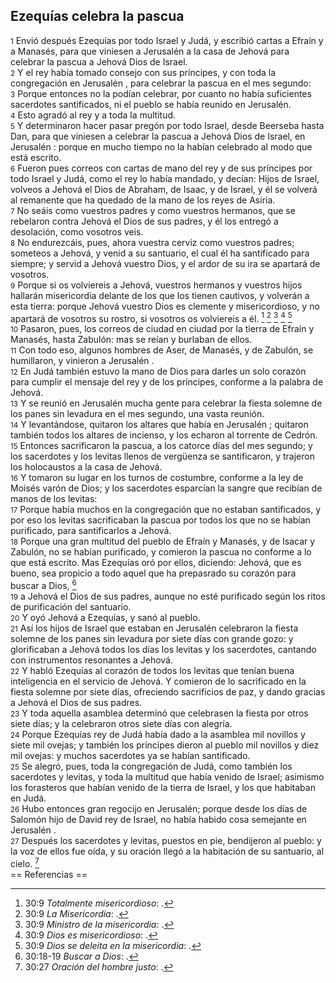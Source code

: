 == Ezequías celebra la pascua ==

{{anchor|1}} <small>1</small> Envió después Ezequías por todo Israel y Judá, y escribió cartas a Efraín y a Manasés, para que viniesen a Jerusalén  a la casa de Jehová para celebrar la pascua a Jehová Dios de Israel.<br>
{{anchor|2}} <small>2</small> Y el rey había tomado consejo con sus príncipes, y con toda la congregación en Jerusalén , para celebrar la pascua en el mes segundo:<br>
{{anchor|3}} <small>3</small> Porque entonces no la podían celebrar, por cuanto no había suficientes sacerdotes santificados, ni el pueblo se había reunido en Jerusalén.<br>
{{anchor|4}} <small>4</small> Esto agradó al rey y a toda la multitud.<br>
{{anchor|5}} <small>5</small> Y determinaron hacer pasar pregón por todo Israel, desde Beerseba hasta Dan, para que viniesen a celebrar la pascua a Jehová Dios de Israel, en Jerusalén : porque en mucho tiempo no la habían celebrado al modo que está escrito.<br>
{{anchor|6}} <small>6</small> Fueron pues correos con cartas de mano del rey y de sus príncipes por todo Israel y Judá, como el rey lo había mandado, y decían: Hijos de Israel, volveos a Jehová el Dios de Abraham, de Isaac, y de Israel, y él se volverá al remanente que ha quedado de la mano de los reyes de Asiria.<br>
{{anchor|7}} <small>7</small> No seáis como vuestros padres y como vuestros hermanos, que se rebelaron contra Jehová el Dios de sus padres, y él los entregó a desolación, como vosotros veis.<br>
{{anchor|8}} <small>8</small> No endurezcáis, pues, ahora vuestra cerviz como vuestros padres; someteos a Jehová, y venid a su santuario, el cual él ha santificado para siempre; y servid a Jehová vuestro Dios, y el ardor de su ira se apartará de vosotros.<br>
{{anchor|9}} <small>9</small> Porque si os volviereis a Jehová, vuestros hermanos y vuestros hijos hallarán misericordia delante de los que los tienen cautivos, y volverán a esta tierra: porque Jehová vuestro Dios es clemente y misericordioso, y no apartará de vosotros su rostro, si vosotros os volviereis a él. <ref>30:9 ''Totalmente misericordioso'': {{lib|LU|142|3|7}}.</ref> <ref>30:9 ''La Misericordia'': {{lib|LU|131|10|6}}.</ref> <ref>30:9 ''Ministro de la misericordia'': {{lib|LU|6|3|2}}.</ref> <ref>30:9 ''Dios es misericordioso'': {{lib|LU|2|5|7}}.</ref> <ref>30:9 ''Dios se deleita en la misericordia'': {{lib|LU|143|1|6}}.</ref><br>
{{anchor|10}} <small>10</small> Pasaron, pues, los correos de ciudad en ciudad por la tierra de Efraín y Manasés, hasta Zabulón: mas se reían y burlaban de ellos.<br>
{{anchor|11}} <small>11</small> Con todo eso, algunos hombres de Aser, de Manasés, y de Zabulón, se humillaron, y vinieron a Jerusalén .<br>
{{anchor|12}} <small>12</small> En Judá también estuvo la mano de Dios para darles un solo corazón para cumplir el mensaje del rey y de los príncipes, conforme a la palabra de Jehová.<br>
{{anchor|13}} <small>13</small> Y se reunió en Jerusalén  mucha gente para celebrar la fiesta solemne de los panes sin levadura en el mes segundo, una vasta reunión.<br>
{{anchor|14}} <small>14</small> Y levantándose, quitaron los altares que había en Jerusalén ; quitaron también todos los altares de incienso, y los echaron al torrente de Cedrón.<br>
{{anchor|15}} <small>15</small> Entonces sacrificaron la pascua, a los catorce días del mes segundo; y los sacerdotes y los levitas llenos de vergüenza se santificaron, y trajeron los holocaustos a la casa de Jehová.<br>
{{anchor|16}} <small>16</small> Y tomaron su lugar en los turnos de costumbre, conforme a la ley de Moisés varón de Dios; y los sacerdotes esparcían la sangre que recibían de manos de los levitas:<br>
{{anchor|17}} <small>17</small> Porque había muchos en la congregación que no estaban santificados, y por eso los levitas sacrificaban la pascua por todos los que no se habían purificado, para santificarlos a Jehová.<br>
{{anchor|18}} <small>18</small> Porque una gran multitud del pueblo de Efraín y Manasés, y de Isacar y Zabulón, no se habían purificado, y comieron la pascua no conforme a lo que está escrito. Mas Ezequías oró por ellos, diciendo: Jehová, que es bueno, sea propicio a todo aquel que ha prepasrado su corazón para buscar a Dios, <ref>30:18-19 ''Buscar a Dios'': {{lib|LU|1|2|3}}.</ref><br>
{{anchor|19}} <small>19</small> a Jehová el Dios de sus padres, aunque no esté purificado según los ritos de  purificación del santuario.<br>
{{anchor|20}} <small>20</small> Y oyó Jehová a Ezequías, y sanó al pueblo.<br>
{{anchor|21}} <small>21</small> Así los hijos de Israel que estaban en Jerusalén celebraron la fiesta solemne de los panes sin levadura por siete días con grande gozo: y glorificaban a Jehová todos los días los levitas y los sacerdotes, cantando con instrumentos resonantes a Jehová.<br>
{{anchor|22}} <small>22</small> Y habló Ezequías al corazón de todos los levitas que tenían buena inteligencia en el servicio de Jehová. Y comieron de lo sacrificado en la fiesta solemne por siete días, ofreciendo sacrificios de paz, y dando gracias a Jehová el Dios de sus padres.<br>
{{anchor|23}} <small>23</small> Y toda aquella asamblea determinó que celebrasen la fiesta por otros siete días; y la celebraron otros siete días con alegría.<br>
{{anchor|24}} <small>24</small> Porque Ezequías rey de Judá había dado a la asamblea mil novillos y siete mil ovejas; y también los príncipes dieron al pueblo mil novillos y diez mil ovejas: y muchos sacerdotes ya se habían santificado.<br>
{{anchor|25}} <small>25</small> Se alegró, pues, toda la congregación de Judá, como también los sacerdotes y levitas, y toda la multitud que había venido de Israel; asimismo los forasteros que habían venido de la tierra de Israel, y los que habitaban en Judá.<br>
{{anchor|26}} <small>26</small> Hubo entonces gran regocijo en Jerusalén; porque desde los días de Salomón hijo de David rey de Israel, no había habido cosa semejante en Jerusalén .<br>
{{anchor|27}} <small>27</small> Después los sacerdotes y levitas, puestos en pie, bendijeron al pueblo: y la voz de ellos fue oída, y su oración llegó a la habitación de su santuario, al cielo. <ref>30:27 ''Oración del hombre justo'': {{lib|LU|89|8|7}}.</ref><br>
== Referencias ==

<references />

